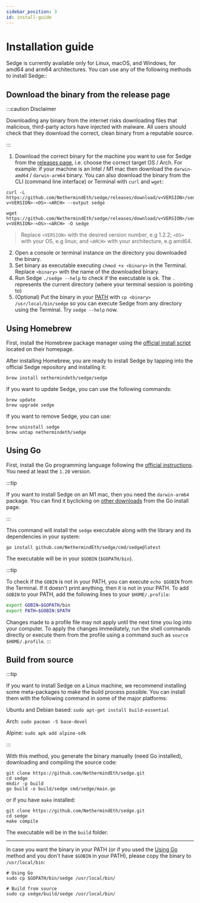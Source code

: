 ```yaml
---
sidebar_position: 3
id: install-guide
---
```



# Installation guide

Sedge is currently available only for Linux, macOS, and Windows, for amd64 and arm64 architectures. You can use any of the following methods to install Sedge::

## Download the binary from the release page

:::caution Disclaimer

Downloading any binary from the internet risks downloading files that malicious, third-party actors have injected with malware. All users should check that they download the correct, clean binary from a reputable source.

:::

1. Download the correct binary for the machine you want to use for Sedge from the [releases page](https://github.com/NethermindEth/sedge/releases), i.e. choose the correct target OS / Arch. For example: if your machine is an Intel / M1 mac then download the `darwin-amd64` / `darwin-arm64` binary. You can also download the binary from the CLI (command line interface) or Terminal with `curl` and `wget`:

<Tabs groupId="download-cmds">
  <TabItem value="curl" label="curl">

  ```
  curl -L https://github.com/NethermindEth/sedge/releases/download/v<VERSION>/sedge-v<VERSION>-<OS>-<ARCH> --output sedge
  ```

  </TabItem>
  <TabItem value="wget" label="wget">

  ```
  wget https://github.com/NethermindEth/sedge/releases/download/v<VERSION>/sedge-v<VERSION>-<OS>-<ARCH> -O sedge
  ```

  </TabItem>
</Tabs>

  > Replace `<VERSION>` with the desired version number, e.g 1.2.2; `<OS>` with your OS, e.g linux; and `<ARCH>` with your architecture, e.g amd64.

2. Open a console or terminal instance on the directory you downloaded the binary.
3. Set binary as executable executing `chmod +x <binary>` in the Terminal. Replace `<binary>` with the name of the downloaded binary.
4. Run Sedge `./sedge --help` to check if the executable is ok. The `.` represents the current directory (where your terminal session is pointing to)
5. (Optional) Put the binary in your [PATH](https://en.wikipedia.org/wiki/PATH_(variable)) with `cp <binary> /usr/local/bin/sedge` so you can execute Sedge from any directory using the Terminal. Try `sedge --help` now.
## Using Homebrew

First, install the Homebrew package manager using the [official install script](https://brew.sh/) located on their homepage.

After installing Homebrew, you are ready to install Sedge by tapping into the official Sedge repository and installing it:

```
brew install nethermindeth/sedge/sedge
```

If you want to update Sedge, you can use the following commands:
```
brew update
brew upgrade sedge
```

If you want to remove Sedge, you can use:

```
brew uninstall sedge
brew untap nethermindeth/sedge
```

## Using Go

First, install the Go programming language following the [official instructions](https://go.dev/doc/install). You need at least the `1.20` version.

:::tip

If you want to install Sedge on an M1 mac, then you need the `darwin-arm64` package. You can find it byclicking on [other downloads](https://go.dev/dl/) from the Go install page.

:::

This command will install the `sedge` executable along with the library and its dependencies in your system:

```
go install github.com/NethermindEth/sedge/cmd/sedge@latest
```

The executable will be in your `$GOBIN` (`$GOPATH/bin`).

:::tip

To check if the `GOBIN` is not in your PATH, you can execute `echo $GOBIN` from the Terminal. If it doesn't print anything, then it is not in your PATH. To add `GOBIN` to your PATH, add the following lines to your `$HOME/.profile`:

```bash
export GOBIN=$GOPATH/bin
export PATH=$GOBIN:$PATH
```

Changes made to a profile file may not apply until the next time you log into your computer. To apply the changes immediately, run the shell commands directly or execute them from the profile using a command such as `source $HOME/.profile`.
:::

## Build from source
:::tip

If you want to install Sedge on a Linux machine, we recommend installing some meta-packages to make the build process possible. You can install them with the following command in some of the major platforms:

Ubuntu and Debian based: `sudo apt-get install build-essential`

Arch: `sudo pacman -S base-devel`

Alpine: `sudo apk add alpine-sdk`

:::

With this method, you generate the binary manually (need Go installed), downloading and compiling the source code:

```
git clone https://github.com/NethermindEth/sedge.git
cd sedge
mkdir -p build
go build -o build/sedge cmd/sedge/main.go
```

or if you have `make` installed:

```
git clone https://github.com/NethermindEth/sedge.git
cd sedge
make compile
```

The executable will be in the `build` folder.

---
In case you want the binary in your PATH (or if you used the [Using Go](#using-go) method and you don't have `$GOBIN` in your PATH), please copy the binary to `/usr/local/bin`:

```
# Using Go
sudo cp $GOPATH/bin/sedge /usr/local/bin/

# Build from source
sudo cp sedge/build/sedge /usr/local/bin/
```

